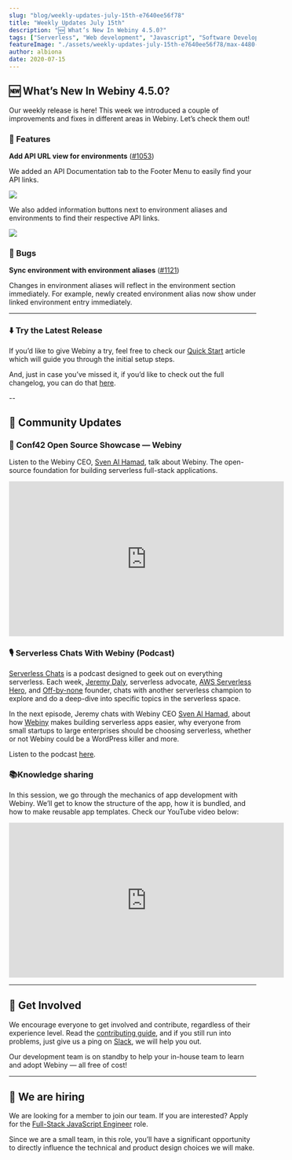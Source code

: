 ```yaml
---
slug: "blog/weekly-updates-july-15th-e7640ee56f78"
title: "Weekly Updates July 15th"
description: "🆕 What’s New In Webiny 4.5.0?"
tags: ["Serverless", "Web development", "Javascript", "Software Development", "GraphQL"]
featureImage: "./assets/weekly-updates-july-15th-e7640ee56f78/max-4480-1fF2aXYMeizWSKJWTlEtcHA.jpeg"
author: albiona
date: 2020-07-15
---
```


## 🆕 What’s New In Webiny 4.5.0?

Our weekly release is here! This week we introduced a couple of improvements and fixes in different areas in Webiny. Let’s check them out!

### 🚀 Features

**Add API URL view for environments** ([#1053](https://github.com/webiny/webiny-js/pull/1053))

We added an API Documentation tab to the Footer Menu to easily find your API links.

![](./assets/weekly-updates-july-15th-e7640ee56f78/max-2612-1dq101pscL8cGa3ObUsbmxQ.png)

We also added information buttons next to environment aliases and environments to find their respective API links.

![](./assets/weekly-updates-july-15th-e7640ee56f78/max-2458-13-ip8DYnpCoUQdtC16I2Ng.png)

### 🐞 Bugs

**Sync environment with environment aliases** ([#1121](https://github.com/webiny/webiny-js/pull/1121))

Changes in environment aliases will reflect in the environment section immediately. For example, newly created environment alias now show under linked environment entry immediately.

---

### ⬇️ Try the Latest Release

If you’d like to give Webiny a try, feel free to check our [Quick Start](https://docs.webiny.com/docs/get-started/quick-start) article which will guide you through the initial setup steps.

And, just in case you’ve missed it, if you’d like to check out the full changelog, you can do that [here](https://github.com/webiny/webiny-js/releases/tag/v4.5.0).

--

## 🙌 Community Updates

### 👥 Conf42 Open Source Showcase — Webiny

Listen to the Webiny CEO, [Sven Al Hamad](https://medium.com/u/5f6a95bef26f?source=post_page-----e7640ee56f78--------------------------------), talk about Webiny. The open-source foundation for building serverless full-stack applications.

<iframe width="560" height="315" src="https://www.youtube.com/embed/odotdrOOvJE" frameborder="0" allow="accelerometer; autoplay; clipboard-write; encrypted-media; gyroscope; picture-in-picture" allowfullscreen></iframe>

### 🎙 Serverless Chats With Webiny (Podcast)

[Serverless Chats](https://www.serverlesschats.com/) is a podcast designed to geek out on everything serverless. Each week, [Jeremy Daly](https://www.jeremydaly.com/), serverless advocate, [AWS Serverless Hero](https://aws.amazon.com/developer/community/heroes/jeremy-daly/), and [Off-by-none](https://offbynone.io/) founder, chats with another serverless champion to explore and do a deep-dive into specific topics in the serverless space.

In the next episode, Jeremy chats with Webiny CEO [Sven Al Hamad](https://medium.com/u/5f6a95bef26f?source=post_page-----e7640ee56f78--------------------------------), about how [Webiny](https://www.webiny.com/) makes building serverless apps easier, why everyone from small startups to large enterprises should be choosing serverless, whether or not Webiny could be a WordPress killer and more.

Listen to the podcast [here](https://www.serverlesschats.com/57/).

### 📚Knowledge sharing

In this session, we go through the mechanics of app development with Webiny. We’ll get to know the structure of the app, how it is bundled, and how to make reusable app templates. Check our YouTube video below:

<iframe width="560" height="315" src="https://www.youtube.com/embed/EQxNsDSdpsQ" frameborder="0" allow="accelerometer; autoplay; clipboard-write; encrypted-media; gyroscope; picture-in-picture" allowfullscreen></iframe>

---

## 🤝 Get Involved

We encourage everyone to get involved and contribute, regardless of their experience level. Read the [contributing guide](https://github.com/webiny/webiny-js/blob/master/CONTRIBUTING.md), and if you still run into problems, just give us a ping on [Slack](https://www.webiny.com/slack), we will help you out.

Our development team is on standby to help your in-house team to learn and adopt Webiny — all free of cost!

---

## 🚀 We are hiring

We are looking for a member to join our team.
If you are interested? Apply for the [Full-Stack JavaScript Engineer](https://careers.webiny.com/full-stack-javascript-engineer/en) role.

Since we are a small team, in this role, you’ll have a significant opportunity to directly influence the technical and product design choices we will make.
